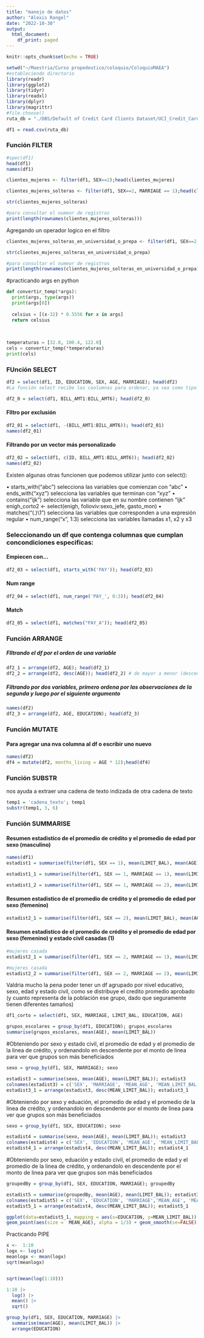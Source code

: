 ```yaml
---
title: "manejo de datos"
author: "Alexis Rangel"
date: "2022-10-30"
output:
  html_document:
    df_print: paged
---
```


```r
knitr::opts_chunk$set(echo = TRUE)
```

```r
setwd("~/Maestria/Curso propedeutico/coloquio/ColoquioMAEA") 
#estableciendo directorio
library(readr)
library(ggplot2)
library(tidyr)
library(readxl)
library(dplyr)
library(magrittr)
#file.choose()
ruta_db = "./DBS/Default of Credit Card Clients Dataset/UCI_Credit_Card.csv"

df1 = read.csv(ruta_db)
```

### Función FILTER

```r
#spec(df1)
head(df1)
names(df1)
```

```r
clientes_mujeres <- filter(df1, SEX==2);head(clientes_mujeres)

clientes_mujeres_solteras <- filter(df1, SEX==2, MARRIAGE == 1);head(clientes_mujeres_solteras)

str(clientes_mujeres_solteras)

#para consultar el numeor de registros
print(length(rownames(clientes_mujeres_solteras)))


```

Agregando un operador logico en el filtro

```r
clientes_mujeres_solteras_en_universidad_o_prepa <- filter(df1, SEX==2, MARRIAGE == 1, (EDUCATION == 1 | EDUCATION == 2));head(clientes_mujeres_solteras_en_universidad_o_prepa)

str(clientes_mujeres_solteras_en_universidad_o_prepa)

#para consultar el numeor de registros
print(length(rownames(clientes_mujeres_solteras_en_universidad_o_prepa)))
```

#practicando args en python

```python

def convertir_temp(*args):
  print(args, type(args))
  print(args[0])
  
  celsius = [(x-32) * 0.5556 for x in args]
  return celsius
  
  
  
temperaturas = [32.0, 100.4, 122.0]
cels = convertir_temp(*temperaturas)
print(cels)


```

### FUnción SELECT
```r
df2 = select(df1, ID, EDUCATION, SEX, AGE, MARRIAGE); head(df2)
#La función select recibe las coolumnas para ordenar, ya sea como tipo string o tipo objeto
```

```r
df2_0 = select(df1, BILL_AMT1:BILL_AMT6); head(df2_0)
```
#### FIltro por exclusión
```r
df2_01 = select(df1, -(BILL_AMT1:BILL_AMT6)); head(df2_01)
names(df2_01)
```
#### Filtrando por un vector más personalizado
```r
df2_02 = select(df1, c(ID, BILL_AMT1:BILL_AMT6)); head(df2_02)
names(df2_02)
```

Existen algunas otras funcionen que podemos utilizar junto con select():

• starts_with(“abc”) selecciona las variables que comienzan con “abc”
• ends_with(“xyz”) selecciona las variables que terminan con “xyz”
• contains(“ijk”) selecciona las variable que en su nombre contienen “ijk”
enigh_corto2 <- select(enigh, folioviv:sexo_jefe, gasto_mon)
• matches(“(.)\1”) selecciona las variables que corresponden a una expresión regular
• num_range(“x”, 1:3) selecciona las variables llamadas x1, x2 y x3

### Seleccionando un df que contenga columnas que cumplan concondiciones especificas:

#### Empiecen con...
```r
df2_03 = select(df1, starts_with('PAY')); head(df2_03)
```

#### Num range

```r
df2_04 = select(df1, num_range('PAY_', 0:3)); head(df2_04)

```
#### Match

```r
df2_05 = select(df1, matches("PAY_A")); head(df2_05)
```

### Función ARRANGE

##### FIltrando el df por el orden de una variable
```r
df2_1 = arrange(df2, AGE); head(df2_1)
df2_2 = arrange(df2, desc(AGE)); head(df2_2) # de mayor a menor (descendente) el ordenamiento
```


##### Filtrando por dos variables, primero ordena por las observaciones de la segunda y luego por el siguiente argumento

```r
names(df2)
df2_3 = arrange(df2, AGE, EDUCATION); head(df2_3)

```
### Función MUTATE
#### Para agregar una nva columna al df o escribir uno nuevo

```r
names(df2)
df4 = mutate(df2, months_living = AGE * 12);head(df4)

```


### Función SUBSTR
nos ayuda a extraer una cadena de texto indizada de otra cadena de texto
```r

temp1 = 'cadena_texto'; temp1 
substr(temp1, 3, 6)

```

### Función SUMMARISE

#### Resumen estadistico de el promedio de crédito y el promedio de edad por sexo (masculino)

```r
names(df1)
estadist1 = summarise(filter(df1, SEX == 1), mean(LIMIT_BAL), mean(AGE)); estadist1
```


```r
estadist1_1 = summarise(filter(df1, SEX == 1, MARRIAGE == 1), mean(LIMIT_BAL), mean(AGE)); estadist1_1
```
```r
estadist1_2 = summarise(filter(df1, SEX == 1, MARRIAGE == 2), mean(LIMIT_BAL), mean(AGE)); estadist1_2
```

#### Resumen estadistico de el promedio de crédito y el promedio de edad por sexo (femenino)
```r
estadist2_1 = summarise(filter(df1, SEX == 2), mean(LIMIT_BAL), mean(AGE)); estadist2_1
```

#### Resumen estadistico de el promedio de crédito y el promedio de edad por sexo (femenino) y estado civil casadas (1)
```r
#mujeres casada
estadist2_1 = summarise(filter(df1, SEX == 2, MARRIAGE == 1), mean(LIMIT_BAL), mean(AGE)); estadist2_1

```
```r
#mujeres casada
estadist2_2 = summarise(filter(df1, SEX == 2, MARRIAGE == 2), mean(LIMIT_BAL), mean(AGE)); estadist2_2
```
Valdria mucho la pena poder tener un df agrupado por nivel educativo, sexo, edad y estado civil, como se distribuye el credito promedio aprobado (y cuanto representa de la población ese grupo, dado que seguramente tienen diferentes tamaños)


```r
df1_corto = select(df1, SEX, MARRIAGE, LIMIT_BAL, EDUCATION, AGE)
```

```r
grupos_escolares = group_by(df1, EDUCATION); grupos_escolares
summarise(grupos_escolares, mean(AGE), mean(LIMIT_BAL))

```
#Obteniendo por sexo y estado civil, el promedio de edad y el promedio de la linea de crédito, y ordenandolo en descendente por el monto de linea para ver que grupos son más beneficiados
```r
sexo = group_by(df1, SEX, MARRIAGE); sexo

estadist3 = summarise(sexo, mean(AGE), mean(LIMIT_BAL)); estadist3
colnames(estadist3) = c('SEX', 'MARRIAGE', 'MEAN_AGE', 'MEAN_LIMIT_BAL')
estadist3_1 = arrange(estadist3, desc(MEAN_LIMIT_BAL)); estadist3_1
```
#Obteniendo por sexo y eduación, el promedio de edad y el promedio de la linea de crédito, y ordenandolo en descendente por el monto de linea para ver que grupos son más beneficiados
```r
sexo = group_by(df1, SEX, EDUCATION); sexo

estadist4 = summarise(sexo, mean(AGE), mean(LIMIT_BAL)); estadist3
colnames(estadist4) = c('SEX', 'EDUCATION', 'MEAN_AGE', 'MEAN_LIMIT_BAL')
estadist4_1 = arrange(estadist4, desc(MEAN_LIMIT_BAL)); estadist4_1
```

#Obteniendo por sexo, eduación y estado civil, el promedio de edad y el promedio de la linea de crédito, y ordenandolo en descendente por el monto de linea para ver que grupos son más beneficiados

```r
groupedBy = group_by(df1, SEX, EDUCATION, MARRIAGE); groupedBy

estadist5 = summarise(groupedBy, mean(AGE), mean(LIMIT_BAL)); estadist3
colnames(estadist5) = c('SEX', 'EDUCATION', 'MARRIAGE','MEAN_AGE', 'MEAN_LIMIT_BAL')
estadist5_1 = arrange(estadist4, desc(MEAN_LIMIT_BAL)); estadist5_1
```


```r
ggplot(data=estadist5_1, mapping = aes(x=EDUCATION, y=MEAN_LIMIT_BAL)) +
geom_point(aes(size =  MEAN_AGE), alpha = 1/3) + geom_smooth(se=FALSE)
```

Practicando PIPE
```r

x <-  1:10
logx <- log(x)
meanlogx <- mean(logx)
sqrt(meanlogx)


sqrt(mean(log(1:10)))

```
```r

1:10 |>
  log() |>
  mean() |>
  sqrt()
```
```r
group_by(df1, SEX, EDUCATION, MARRIAGE) |>
  summarise(mean(AGE), mean(LIMIT_BAL)) |>
  arrange(EDUCATION)
```

